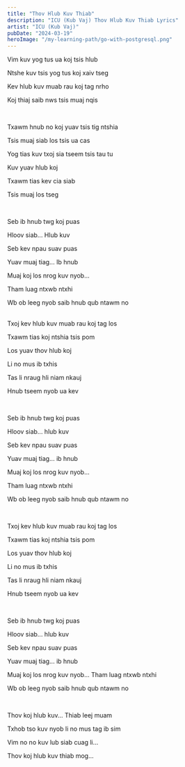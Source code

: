 ```yaml
---
title: "Thov Hlub Kuv Thiab"
description: "ICU (Kub Vaj) Thov Hlub Kuv Thiab Lyrics"
artist: "ICU (Kub Vaj)"
pubDate: "2024-03-19"
heroImage: "/my-learning-path/go-with-postgresql.png"
---
```


Vim kuv yog tus ua koj tsis hlub

Ntshe kuv tsis yog tus koj xaiv tseg

Kev hlub kuv muab rau koj tag nrho

Koj thiaj saib nws tsis muaj nqis

<br />

Txawm hnub no koj yuav tsis tig ntshia

Tsis muaj siab los tsis ua cas

Yog tias kuv txoj sia tseem tsis tau tu

Kuv yuav hlub koj

Txawm tias kev cia siab

Tsis muaj los tseg

<br />

Seb ib hnub twg koj puas

Hloov siab... Hlub kuv

Seb kev npau suav puas

Yuav muaj tiag... Ib hnub

Muaj koj los nrog kuv nyob...

Tham luag ntxwb ntxhi

Wb ob leeg nyob saib hnub qub ntawm no

<br />
Txoj kev hlub kuv muab rau koj tag los

Txawm tias koj ntshia tsis pom

Los yuav thov hlub koj

Li no mus ib txhis

Tas li nraug hli niam nkauj

Hnub tseem nyob ua kev

<br />

Seb ib hnub twg koj puas

Hloov siab... hlub kuv

Seb kev npau suav puas

Yuav muaj tiag... ib hnub

Muaj koj los nrog kuv nyob...

Tham luag ntxwb ntxhi

Wb ob leeg nyob saib hnub qub ntawm no

<br />

Txoj kev hlub kuv muab rau koj tag los

Txawm tias koj ntshia tsis pom

Los yuav thov hlub koj

Li no mus ib txhis

Tas li nraug hli niam nkauj

Hnub tseem nyob ua kev

<br />

Seb ib hnub twg koj puas

Hloov siab... hlub kuv

Seb kev npau suav puas

Yuav muaj tiag... ib hnub

Muaj koj los nrog kuv nyob...
Tham luag ntxwb ntxhi

Wb ob leeg nyob saib hnub qub ntawm no

<br />

Thov koj hlub kuv... Thiab leej muam

Txhob tso kuv nyob li no mus tag ib sim

Vim no no kuv lub siab cuag li...

Thov koj hlub kuv thiab mog...
